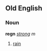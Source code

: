 ==Old English==
===Noun===
'''regn''' ''[[Wiktionary Appendix:Old English strong declension|strong]] m''

#[[rain]]